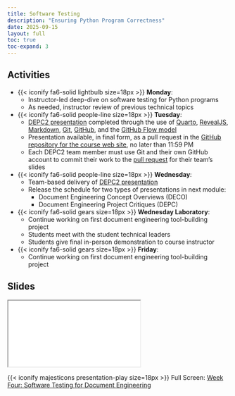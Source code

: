 ```yaml
---
title: Software Testing
description: "Ensuring Python Program Correctness"
date: 2025-09-15
layout: full
toc: true
toc-expand: 3
---
```


## Activities

- {{< iconify fa6-solid lightbulb size=18px >}} **Monday**:
  - Instructor-led deep-dive on software testing for Python programs
  - As needed, instructor review of previous technical topics
- {{< iconify fa6-solid people-line size=18px >}} **Tuesday**:
  - [DEPC2 presentation](/slides/depc/weekfive/index.qmd) completed through the
  use of [Quarto](https://quarto.org/), [RevealJS](https://revealjs.com/),
  [Markdown](https://www.markdownguide.org/), [Git](https://git-scm.com/),
  [GitHub](https://github.com/), and the [GitHub Flow
  model](https://docs.github.com/en/get-started/quickstart/github-flow)
  - Presentation available, in final form, as a pull request in the [GitHub
  repository for the course web
  site](https://github.com/prosegrammers/www.prosegrammers.com), no later than
  11:59 PM
  - Each DEPC2 team member must use Git and their own GitHub account to commit
  their work to the [pull
  request](https://docs.github.com/en/pull-requests/collaborating-with-pull-requests/proposing-changes-to-your-work-with-pull-requests/about-pull-requests)
  for their team's slides
- {{< iconify fa6-solid people-line size=18px >}} **Wednesday**:
  - Team-based delivery of [DEPC2
  presentation](/slides/depc/weekfive/index.qmd)
  - Release the schedule for two types of presentations in next module:
     - Document Engineering Concept Overviews (DECO)
     - Document Engineering Project Critiques (DEPC)
- {{< iconify fa6-solid gears size=18px >}} **Wednesday Laboratory**:
  - Continue working on first document engineering tool-building project
  - Students meet with the student technical leaders
  - Students give final in-person demonstration to course instructor
- {{< iconify fa6-solid gears size=18px >}} **Friday**:
  - Continue working on first document engineering tool-building project 

## Slides

```{=html}
<iframe class="slide-deck" src="../../slides/weekfour/"></iframe>
```

{{< iconify majesticons presentation-play size=18px >}} Full Screen: [Week
Four: Software Testing for Document Engineering](../../slides/weekfour/)

